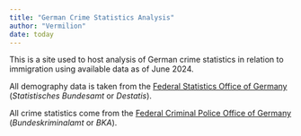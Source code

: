 ```yaml
---
title: "German Crime Statistics Analysis"
author: "Vermilion"
date: today
---
```


This is a site used to host analysis of German crime statistics in relation to immigration using available data as of June 2024.

All demography data is taken from the [Federal Statistics Office of Germany](https://www.destatis.de/EN/Home/_node.html) (*Statistisches Bundesamt* or *Destatis*).

All crime statistics come from the [Federal Criminal Police Office of Germany](https://www.bka.de/EN/Home/home_node.html) (*Bundeskriminalamt* or *BKA*).